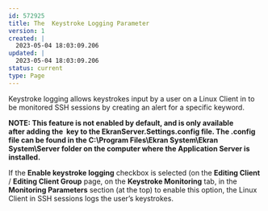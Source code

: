 ---
id: 572925
title: The  Keystroke Logging Parameter
version: 1
created: |
  2023-05-04 18:03:09.206
updated: |
  2023-05-04 18:03:09.206
status: current
type: Page
---

Keystroke logging allows keystrokes input by a user on a Linux Client in to be monitored SSH sessions by creating an alert for a specific keyword.

**NOTE: This feature is not enabled by default, and is only available after adding the <add key="**EnableLinuxUserInputMonitoring**" value="1" /> key to the EkranServer.Settings.config file. The .config file can be found in the C:\Program Files\Ekran System\Ekran System\Server folder on the computer where the Application Server is installed.**

If the **Enable keystroke logging** checkbox is selected (on the **Editing Client** / **Editing Client Group** page, on the **Keystroke Monitoring** tab, in the **Monitoring Parameters** section (at the top) to enable this option, the Linux Client in SSH sessions logs the user’s keystrokes.

